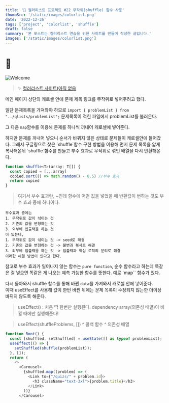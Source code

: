 ```yaml
---
title: '🎉 컬러리스트 프로젝트 #22 무작위(shuffle) 함수 사용'
thumbSrc: '/static/images/colorlist.png'
date: '2022-12-26'
tags: ['project', 'colorlist', 'shuffle']
draft: false
summary: '본 포스트는 컬러리스트 연습을 위한 사이트를 만들며 작성한 글입니다.'
images: ['/static/images/colorlist.png']
---
```


# 📌

![Welcome](/static/images/colorlist.png)

> ✨ [컬러리스트 사이트(아직 없음](https://www.)

메인 페이지 상단의 캐로셀 안에 문제 제목 링크를 무작위로 넣어주려고 했다.

일단 문제목록을 가져와야 하므로
`import { problemList } from "../qlists/problemList";`
문제목록이 적힌 파일에서 problemList를 불러온다.

그 다음 `map`함수를 이용해 문제를 하나씩 꺼내어 캐로셀에 넣어준다.

<ln />
하지만 문제를 꺼내어 넣으니 순서가 바뀌지 않은 상태로 문제들이 캐로셀안에 들어갔다. 그래서 구글링으로
찾은 `shuffle`함수 구현 방법을 이용해 먼저 문제 목록을 얇게 복사해온뒤 `shuffle`함수를 만들고 부수 효과로
무작위로 섞인 배열을 다시 반환해온다.

```ts
function shuffle<T>(array: T[]) {
  const copied = [...array]
  copied.sort(() => Math.random() - 0.5) //부수 효과
  return copied
}
```

> 여기서 부수 효과란, ~인데 함수에 어떤 값을 넣었을 때 반환값이 변하는 것도 부수 효과 중에 하나이다.<br/>

    부수효과 중에는
    1. 무작위로 값이 섞이는 것
    2. 기존의 값을 변형하는 것
    3. 외부에 입출력을 하는 것
    이 있는데,
    1. 무작위로 값이 섞이는 것 -> seed로 해결
    2. 기존의 값을 변형하는 것 -> 불변과 복사로 해결
    3. 외부에 입출력을 하는 것 -> 입출력과 핵심 로직의 분리로 해결
    이러한 해결 방법이 있다고 한다.

참고로 부수 효과가 일어나지 않는 함수는 `pure function`, 순수 함수라고 하는데<ln> 똑같은 걸 넣으면 똑같은 게 나오는 예측 가능한 함수를 뜻한다. 예로 `map`` 함수가 있다.

다시 돌아와서 shuffle 함수를 통해 바뀐 `data`를 가져와서 캐로셀 안에 넣어준다.<br/>
이때 useEffect를 사용해 값이 한번 바뀐 뒤에는 문제 목록이 수정되지 않는한 더이상 바뀌지 않도록 해준다.

> useEffect() : 처음 딱 한번만 실행된다. dependency array(의존성 배열)이 바뀔 때에만 실행해준다!

> useEffect(shuffleProblems, [])
> ^ 콜백 함수 ^ 의존성 배열

```ts
function Root() {
  const [shuffled, setShuffled] = useState([] as typeof problemList);
  useEffect(() => {
    setShuffled(shuffle(problemList));
  }, []);
  return (
    <>
      <Carousel>
        {shuffled.map((problem) => (
          <Link to={"/quizs/" + problem.id}>
            <h3 className="text-3xl">{problem.title}</h3>
          </Link>
        ))}
      </Carousel>
```
